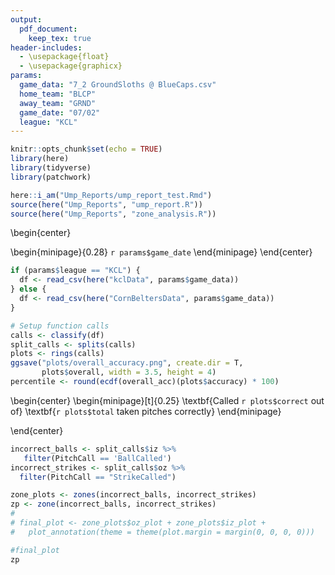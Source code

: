 ```yaml
---
output: 
  pdf_document:
    keep_tex: true
header-includes:
  - \usepackage{float}
  - \usepackage{graphicx}
params:
  game_data: "7_2 GroundSloths @ BlueCaps.csv"
  home_team: "BLCP"
  away_team: "GRND"
  game_date: "07/02"
  league: "KCL"
---
```



```r
knitr::opts_chunk$set(echo = TRUE)
library(here)
library(tidyverse)
library(patchwork)

here::i_am("Ump_Reports/ump_report_test.Rmd")
source(here("Ump_Reports", "ump_report.R"))
source(here("Ump_Reports", "zone_analysis.R"))

```

\begin{center}
\huge \textbf{KCL Umpire Report}
\end{center}

\begin{center}
\begin{minipage}{0.28\textwidth}
\centering
\Large \textbf{`r params$away_team` vs `r params$home_team`}
\end{minipage}
\hfill
\begin{minipage}{0.28\textwidth}
\centering
\includegraphics[width=\textwidth]{ump-mask.png}
\end{minipage}
\hfill
\begin{minipage}{0.28\textwidth}
\centering
\Large `r params$game_date`
\end{minipage}
\end{center}



```r

if (params$league == "KCL") {
  df <- read_csv(here("kclData", params$game_data))
} else {
  df <- read_csv(here("CornBeltersData", params$game_data))
}

# Setup function calls
calls <- classify(df)
split_calls <- splits(calls)
plots <- rings(calls)
ggsave("plots/overall_accuracy.png", create.dir = T,
       plots$overall, width = 3.5, height = 4)
percentile <- round(ecdf(overall_acc)(plots$accuracy) * 100)


```

\begin{center}
\centering
\vspace{1em}
\LARGE \textbf{Overall Accuracy}
\vspace{1em}
\end{center}

\begin{center}
\begin{minipage}[t]{0.25\textwidth}
\centering
\vspace*{-10em}
\Large \textbf{Called `r plots$correct` out of}
\Large \textbf{`r plots$total` taken pitches correctly}
\end{minipage}
\hfill
\begin{minipage}[t]{0.28\textwidth}
\centering
\includegraphics[width=\textwidth]{plots/overall_accuracy.png}
\end{minipage}
\hfill
\begin{minipage}[t]{0.25\textwidth}
\centering
\vspace*{-9em}
\Large \textbf{KCL Accuracy Percentile: `r percentile`}
\end{minipage}
\end{center}


\begin{center}
  \LARGE \textbf{Zone Plots}
\end{center}

```r
incorrect_balls <- split_calls$iz %>%
   filter(PitchCall == 'BallCalled')
incorrect_strikes <- split_calls$oz %>%
  filter(PitchCall == "StrikeCalled")

zone_plots <- zones(incorrect_balls, incorrect_strikes)
zp <- zone(incorrect_balls, incorrect_strikes)
# 
# final_plot <- zone_plots$oz_plot + zone_plots$iz_plot +
#   plot_annotation(theme = theme(plot.margin = margin(0, 0, 0, 0)))

#final_plot
zp
```


